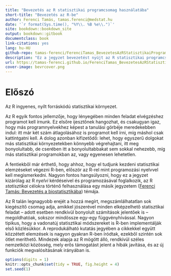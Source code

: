 ```yaml
--- 
title: "Bevezetés az R statisztikai programcsomag használatába"
short-title: "Bevezetés az R-be"
author: Ferenci Tamás, tamas.ferenci@medstat.hu
date: '`r format(Sys.time(), "%Y\\. %B %e\\.")`'
site: bookdown::bookdown_site
output: bookdown::gitbook
documentclass: book
link-citations: yes
lang: hu-HU
github-repo: tamas-ferenci/FerenciTamas_BevezetesAzRStatisztikaiProgramcsomagHasznalataba
description: "Ez a jegyzet bevezetést nyújt az R statisztikai programcsomag használatába."
url: https://tamas-ferenci.github.io/FerenciTamas_BevezetesAzRStatisztikaiProgramcsomagHasznalataba/
cover-image: bevrcover.png
---
```


# Előszó

Az R ingyenes, nyílt forráskódú statisztikai környezet.

Az R egyik fontos jellemzője, hogy lényegében minden feladat elvégzéshez programot kell írnunk. Ez elsőre ijesztőnek hangozhat, és csakugyan igaz, hogy más programnyelvekhez képest a tanulási görbéje meredekebben indul: itt már két szám átlagolásához is programot kell írni, míg máshol csak kattintgatni kell. A dolog azonban kifizetődő: lehet, hogy egyszerű dolgokat más statisztikai környezetekben könnyebb végrehajtani, itt meg bonyolultabb, de cserében itt a bonyolultabbakat sem sokkal nehezebb, míg más statisztikai programokban az, vagy egyenesen lehetetlen.

A fentiekből már érthető, hogy ahhoz, hogy el tudjunk kezdeni statisztikai elemzéseket végezni R-ben, először az R-rel mint programozási nyelvvel kell megismerkedni. Nagyon fontos hangsúlyozni, hogy ez a jegyzet kizárólag az R _nyelvi_ kérdéseivel és programozásával foglalkozik, az R _statisztikai_ célokra történő felhasználása egy másik jegyzetem ([Ferenci Tamás: Bevezetés a biostatisztikába](https://tamas-ferenci.github.io/FerenciTamas_BevezetesABiostatisztikaba/)) témája.

Az R talán legnagyobb erejét a hozzá megírt, megszámlálhatatlan sok kiegészítő csomag adja, amikkel jószerével minden elképzelhető statisztikai feladat -- adott esetben rendkívül bonyolult számítások jelentőek is -- megoldhatóak, sokszor mindössze egy-egy függvényhívással. Nagyon tipikus, hogy a vadonatúj statisztikai módszereket is R-ben implementálják első közlésükkor. A reprodukálható kutatás jegyében a cikkekkel együtt közzétett elemzések is nagyon gyakran R-ben íródtak, ezekből szintén sok ötlet meríthető. Mindezek alapja az R mögött álló, rendkívül széles nemzetközi közösség, mely erős támogatást jelent a hibák javítása, és az új funkciók megvalósításának irányában is.

```r
options(digits = 1)
knitr::opts_chunk$set(tidy = TRUE, fig.height = 4)
set.seed(1)
```
